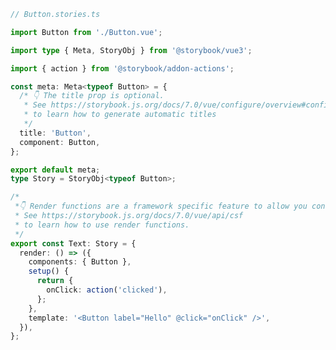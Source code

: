 ```ts
// Button.stories.ts

import Button from './Button.vue';

import type { Meta, StoryObj } from '@storybook/vue3';

import { action } from '@storybook/addon-actions';

const meta: Meta<typeof Button> = {
  /* 👇 The title prop is optional.
   * See https://storybook.js.org/docs/7.0/vue/configure/overview#configure-story-loading
   * to learn how to generate automatic titles
   */
  title: 'Button',
  component: Button,
};

export default meta;
type Story = StoryObj<typeof Button>;

/*
 *👇 Render functions are a framework specific feature to allow you control on how the component renders.
 * See https://storybook.js.org/docs/7.0/vue/api/csf
 * to learn how to use render functions.
 */
export const Text: Story = {
  render: () => ({
    components: { Button },
    setup() {
      return {
        onClick: action('clicked'),
      };
    },
    template: '<Button label="Hello" @click="onClick" />',
  }),
};
```
